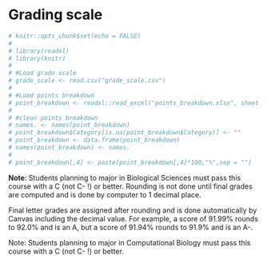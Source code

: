 # Grading scale


```r
# knitr::opts_chunk$set(echo = FALSE)
# 
# library(readxl)
# library(knitr)
# 
# #Load grade scale
# grade_scale <- read.csv("grade_scale.csv")
# 
# #Load points breakdown
# point_breakdown <- readxl::read_excel("points_breakdown.xlsx", sheet = "spring2019")
# 
# #clean points breakdown
# names. <- names(point_breakdown)
# point_breakdown$Category[is.na(point_breakdown$Category)] <- ""
# point_breakdown <- data.frame(point_breakdown)
# names(point_breakdown) <- names.
# 
# point_breakdown[,4] <- paste(point_breakdown[,4]*100,"%",sep = "")

```



**Note**: Students planning to major in Biological Sciences must pass this course with a C (not C- !) or better.  Rounding is not done until final grades are computed and is done by computer to 1 decimal place. 

Final letter grades are assigned after rounding and is done automatically by Canvas including the decimal value. For example, a score of 91.99% rounds to 92.0% and is an A, but a score of 91.94% rounds to 91.9% and is an A-.


Note: Students planning to major in Computational Biology must pass this course with a C (not C- !) or better.


